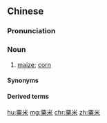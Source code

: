 ==Chinese==
{{zh-forms}}

===Pronunciation===
{{zh-pron
|m=sùmǐ
|c=suk1 mai5
|cat=n
}}

===Noun===
{{zh-noun}}

# {{lb|zh|chiefly|Cantonese}} [[maize]]; [[corn]]

====Synonyms====
{{zh-dial|玉米}}

====Derived terms====
{{zh-der|粟米片}}

[[hu:粟米]]
[[mg:粟米]]
[[chr:粟米]]
[[zh:粟米]]